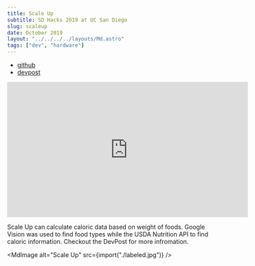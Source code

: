 ```yaml
---
title: Scale Up
subtitle: SD Hacks 2019 at UC San Diego
slug: scaleup
date: October 2019
layout: "../../../../layouts/Md.astro"
tags: ["dev", "hardware"]
---
```



- [github](https://github.com/ec965/smart_scale)
- [devpost](https://devpost.com/software/scale-up)

<iframe
  width="560"
  height="315"
  src="https://www.youtube.com/embed/G3OunuLPnXA"
  title="YouTube video player"
  frameborder="0"
  allow="accelerometer; autoplay; clipboard-write; encrypted-media; gyroscope; picture-in-picture"
  allowfullscreen
></iframe>

Scale Up can calculate caloric data based on weight of foods. Google Vision was
used to find food types while the USDA Nutrition API to find caloric
information. Checkout the DevPost for more infromation.

<MdImage alt="Scale Up" src={import("./labeled.jpg")} />
